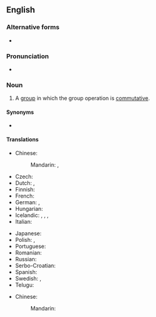 {{also|Abelian group}}

==English==
{{wikipedia}}

===Alternative forms===
* {{l|en|Abelian group}}

===Pronunciation===
* {{a|US}} {{IPA|/əˈbi.li.ən ɡɹup/|/əˈbil.jən ɡɹup/|lang=en}}

===Noun===
{{en-noun}}

# {{lb|en|algebra}} A [[group]] in which the group operation is [[commutative]].

====Synonyms====
* {{l|en|commutative group}}

====Translations====
{{trans-top|group in which the group operation is commutative}}
* Chinese:
*: Mandarin: {{t+|cmn|阿貝爾群|sc=Hani}}, {{t+|cmn|阿贝尔群|tr=Ābèi'ěr qún|sc=Hani}}
* Czech: {{t|cs|abelovská grupa|f}}
* Dutch: {{t|nl|Abelse groep|m}}, {{t|nl|Abelse ring|m}}
* Finnish: {{t|fi|Abelin ryhmä}}
* French: {{t+|fr|groupe abélien|m}}
* German: {{t|de|abelsche Gruppe|f}}, {{t|de|kommutative Gruppe|f}}
* Hungarian: {{t|hu|Abel-csoport}}
* Icelandic: {{t|is|Abel-grúpa|f}}, {{t|is|víxlgrúpa|f}}, {{t|is|abelsk grúpa|f}}, {{t|is|víxlin grúpa|f}}
* Italian: {{t|it|gruppo abeliano|m}}
{{trans-mid}}
* Japanese: {{t|ja|アーベル群|tr=Āberu-gun|sc=Jpan}}
* Polish: {{t|pl|grupa przemienna|f}}, {{t|pl|grupa abelowa|f}}
* Portuguese: {{t|pt|grupo abeliano|m}}
* Romanian: {{t|ro|grup abelian|n}}
* Russian: {{t+|ru|а́белева гру́ппа|f}}
* Serbo-Croatian: {{t|sh|Abelova grupa|f}}
* Spanish: {{t|es|grupo abeliano|m}}
* Swedish: {{t|sv|abelsk grupp|c}}, {{t|sv|kommutativ grupp|c}}
* Telugu: {{t|te|ఎబిలియన్ సమూహం}}
{{trans-bottom}}

{{checktrans-top}}
* Chinese:
*: Mandarin: {{t+check|cmn|模|tr=mó|sc=Hani}}
{{trans-mid}}
{{trans-bottom}}